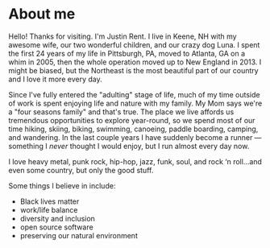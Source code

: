 # About me

Hello! Thanks for visiting. I'm Justin Rent. I live in Keene, NH with my awesome wife, our two wonderful children, and our crazy dog Luna. I spent the first 24 years of my life in Pittsburgh, PA, moved to Atlanta, GA on a whim in 2005, then the whole operation moved up to New England in 2013. I might be biased, but the Northeast is the most beautiful part of our country and I love it more every day.

Since I've fully entered the "adulting" stage of life, much of my time outside of work is spent enjoying life and nature with my family. My Mom says we're a "four seasons family" and that's true. The place we live affords us tremendous opportunities to explore year-round, so we spend most of our time hiking, skiing, biking, swimming, canoeing, paddle boarding, camping, and wandering. In the last couple years I have suddenly become a runner — something I _never_ thought I would enjoy, but I run almost every day now.

I love heavy metal, punk rock, hip-hop, jazz, funk, soul, and rock ‘n roll...and even some country, but only the good stuff.

Some things I believe in include:
+ Black lives matter
+ work/life balance
+ diversity and inclusion
+ open source software
+ preserving our natural environment
